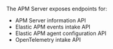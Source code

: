 

<div id="api"></div>

The APM Server exposes endpoints for:

* <DocLink id="serverlessObservabilityApmServerApi" section="server-information-api">APM Server information API</DocLink>
* <DocLink id="serverlessObservabilityApmServerApi" section="events-intake-api">Elastic APM events intake API</DocLink>
* <DocLink id="serverlessObservabilityApmServerApi" section="agent-configuration-api">Elastic APM agent configuration API</DocLink>
* <DocLink id="serverlessObservabilityApmServerApi" section="opentelemetry-api">OpenTelemetry intake API</DocLink>
